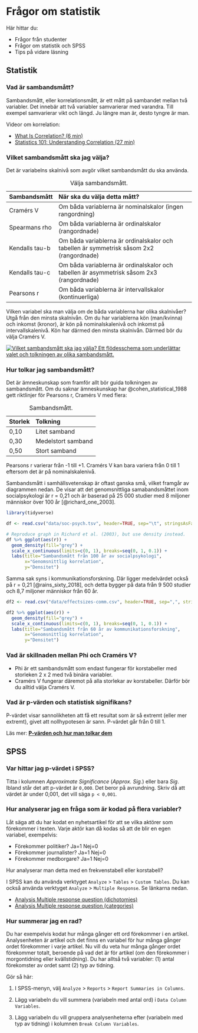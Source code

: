 # Frågor om statistik {#faq}

Här hittar du:

- Frågor från studenter
- Frågor om statistik och SPSS
- Tips på vidare läsning

## Statistik

### Vad är sambandsmått?

Sambandsmått, eller korrelationsmått, är ett mått på sambandet mellan två variabler. Det innebär att två variabler samvarierar med varandra. Till exempel samvarierar vikt och längd. Ju längre man är, desto tyngre är man.

Videor om korrelation:

- [What Is Correlation? (6 min)](https://www.youtube.com/watch?v=Ypgo4qUBt5o)
- [Statistics 101: Understanding Correlation (27 min)](https://www.youtube.com/watch?v=4EXNedimDMs)

### Vilket sambandsmått ska jag välja?

Det är variabelns skalnivå som avgör vilket sambandsmått du ska använda.

Sambandsmått | När ska du välja detta mått?
:--------- | :------------------------------------------------------------
Cramérs V | Om båda variablerna är nominalskalor (ingen rangordning)
Spearmans rho | Om båda variablerna är ordinalskalor (rangordnade)
Kendalls tau-b | Om båda variablerna är ordinalskalor och tabellen är symmetrisk såsom 2x2 (rangordnade)
Kendalls tau-c | Om båda variablerna är ordinalskalor och tabellen är asymmetrisk såsom 2x3 (rangordnade)
Pearsons r | Om båda variablerna är intervallskalor (kontinuerliga)

Table: Välja sambandsmått.

Vilken variabel ska man välja om de båda variablerna har olika skalnivåer? Utgå från den minsta skalnivån. Om du har variablerna kön (man/kvinna) och inkomst (kronor), är kön på nominalskalenivå och inkomst på intervallskalenivå. Kön har därmed den minsta skalnivån. Därmed bör du välja Cramérs V.

[![Vilket sambandsmått ska jag välja? Ett flödesschema som underlättar valet och tolkningen av olika sambandsmått.
](images/valja-sambandsmatt.png)](images/valja-sambandsmatt.png)

### Hur tolkar jag sambandsmått?

Det är ämneskunskap som framför allt bör guida tolkningen av sambandsmått. Om du saknar ämneskunskap har @cohen_statistical_1988 gett riktlinjer för Pearsons r, Cramérs V med flera:

Storlek | Tolkning
:----- | :---------------------------
0,10 | Litet samband
0,30 | Medelstort samband
0,50 | Stort samband

Table: Sambandsmått.

Pearsons r varierar från -1 till +1. Cramérs V kan bara variera från 0 till 1 eftersom det är på nominalskalenivå.

Sambandsmått i samhällsvetenskap är oftast ganska små, vilket framgår av diagrammen nedan. De visar att det genomsnittliga samabandsmåttet inom socialpsykologi är r = 0,21 och är baserad på 25 000 studier med 8 miljoner människor över 100 år [@richard_one_2003]. 

```r
library(tidyverse)

df <- read.csv("data/soc-psych.tsv", header=TRUE, sep="\t", stringsAsFactors=FALSE)

# Reproduce graph in Richard et al. (2003), but use density instead.
df %>% ggplot(aes(r)) +
  geom_density(fill="grey") + 
  scale_x_continuous(limits=c(0, 1), breaks=seq(0, 1, 0.1)) +
  labs(title="Sambandsmått från 100 år av socialpsykologi",
       x="Genomsnittlig korrelation",
       y="Densitet")
```
Samma sak syns i kommunikationsforskning. Där ligger medelvärdet också på r = 0,21 [@rains_sixty_2018], och detta bygger på data från 9 500 studier och 8,7 miljoner människor från 60 år.

```r
df2 <- read.csv("data/effectsizes-comm.csv", header=TRUE, sep=",", stringsAsFactors=FALSE)

df2 %>% ggplot(aes(r)) +
  geom_density(fill="grey") + 
  scale_x_continuous(limits=c(0, 1), breaks=seq(0, 1, 0.1)) +
  labs(title="Sambandsmått från 60 år av kommunikationsforskning",
       x="Genomsnittlig korrelation",
       y="Densitet")
```

### Vad är skillnaden mellan Phi och Cramérs V?

- Phi är ett sambandsmått som endast fungerar för korstabeller med storleken 2 x 2 med två binära variabler.
- Cramérs V fungerar däremot på alla storlekar av korstabeller. Därför bör du alltid välja Cramérs V.

### Vad är p-värden och statistisk signifikans?

P-värdet visar sannolikheten att få ett resultat som är så extremt (eller mer extremt), givet att nollhypotesen är sann. P-värdet går från 0 till 1.

Läs mer: **[P-värden och hur man tolkar dem](#p-values)**

## SPSS {#faq-spss}

### Var hittar jag p-värdet i SPSS?

Titta i kolumnen *Approximate Significance* (*Approx. Sig.*) eller bara *Sig*. Ibland står det att p-värdet är `0,000`. Det beror på avrundning. Skriv då att värdet är under 0,001, det vill säga `p < 0,001`.

### Hur analyserar jag en fråga som är kodad på flera variabler?

Låt säga att du har kodat en nyhetsartikel för att se vilka aktörer som förekommer i texten. Varje aktör kan då kodas så att de blir en egen variabel, exempelvis:

- Förekommer politiker? Ja=1 Nej=0
- Förekommer journalister? Ja=1 Nej=0
- Förekommer medborgare? Ja=1 Nej=0

Hur analyserar man detta med en frekvenstabell eller korstabell?

I SPSS kan du använda verktyget `Analyze` > `Tables` > `Custom Tables`. Du kan också använda verktyget `Analyze` > `Multiple Response`. Se länkarna nedan.

- [Analysis Multiple response question (dichotomies)](http://helpdeskspssabs.femplaza.nl/analysis/analysis_multiple_response_dich.htm)
- [Analysis Multiple response question (categories)](http://helpdeskspssabs.femplaza.nl/analysis/analysis_multiple_response_cat.htm)

### Hur summerar jag en rad?

Du har exempelvis kodat hur många gånger ett ord förekommer i en artikel. Analysenheten är artikel och det finns en variabel för hur många gånger ordet förekommer i varje artikel. Nu vill du veta hur många gånger ordet förekommer totalt, beroende på vad det är för artikel (om den förekommer i morgontidning eller kvällstidning). Du har alltså två variabler: (1) antal förekomster av ordet samt (2) typ av tidning.

Gör så här:

1. I SPSS-menyn, välj `Analyze` > `Reports` > `Report Summaries in Columns`.

2. Lägg variabeln du vill summera (variabeln med antal ord) i `Data Column Variables`.

3. Lägg variabeln du vill gruppera analysenheterna efter (variabeln med typ av tidning) i kolumnen `Break Column Variables`.